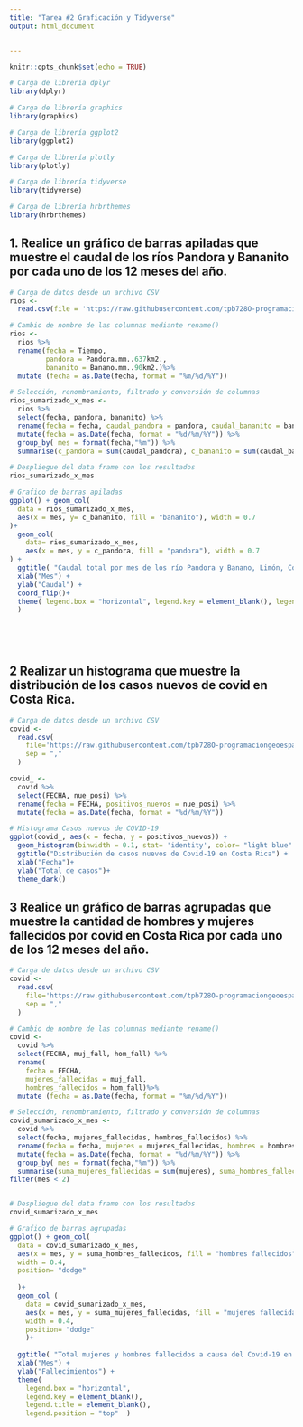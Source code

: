 ```yaml
---
title: "Tarea #2 Graficación y Tidyverse"
output: html_document


---
```


```r
knitr::opts_chunk$set(echo = TRUE)

```


```r
# Carga de librería dplyr
library(dplyr)

# Carga de librería graphics
library(graphics)

# Carga de librería ggplot2
library(ggplot2)

# Carga de librería plotly
library(plotly)

# Carga de librería tidyverse
library(tidyverse)

# Carga de librería hrbrthemes
library(hrbrthemes)
```


## 1. Realice un gráfico de barras apiladas que muestre el caudal de los ríos Pandora y Bananito por cada uno de los 12 meses del año.

```r
# Carga de datos desde un archivo CSV
rios <-   
  read.csv(file = 'https://raw.githubusercontent.com/tpb728O-programaciongeoespacialr/2021ii/main/datos/hidrologia/fdc/fdc.csv')
```


```r
# Cambio de nombre de las columnas mediante rename()
rios <-  
  rios %>%
  rename(fecha = Tiempo,  
         pandora = Pandora.mm..637km2.,
         bananito = Banano.mm..90km2.)%>%
  mutate (fecha = as.Date(fecha, format = "%m/%d/%Y"))
```



```r
# Selección, renombramiento, filtrado y conversión de columnas
rios_sumarizado_x_mes <-
  rios %>%
  select(fecha, pandora, bananito) %>%
  rename(fecha = fecha, caudal_pandora = pandora, caudal_bananito = bananito) %>%
  mutate(fecha = as.Date(fecha, format = "%d/%m/%Y")) %>%
  group_by( mes = format(fecha,"%m")) %>%
  summarise(c_pandora = sum(caudal_pandora), c_bananito = sum(caudal_bananito))

# Despliegue del data frame con los resultados
rios_sumarizado_x_mes
```

```r
# Grafico de barras apiladas
ggplot() + geom_col(
  data = rios_sumarizado_x_mes, 
  aes(x = mes, y= c_bananito, fill = "bananito"), width = 0.7
)+
  geom_col(
    data= rios_sumarizado_x_mes,
    aes(x = mes, y = c_pandora, fill = "pandora"), width = 0.7
) +
  ggtitle( "Caudal total por mes de los río Pandora y Banano, Limón, Costa Rica") +
  xlab("Mes") + 
  ylab("Caudal") +
  coord_flip()+
  theme( legend.box = "horizontal", legend.key = element_blank(), legend.title = element_blank(), legend.position = "top"
  )

        
  
  
```



## 2 Realizar un histograma que muestre la distribución de los casos nuevos de covid en Costa Rica.

```r
# Carga de datos desde un archivo CSV
covid <- 
  read.csv(
    file='https://raw.githubusercontent.com/tpb728O-programaciongeoespacialr/2021ii/main/datos/minsalud/covid/ultimafecha_CSV_GENERAL.csv', 
    sep = ","
  )
```

```r
covid_ <-
  covid %>%
  select(FECHA, nue_posi) %>%
  rename(fecha = FECHA, positivos_nuevos = nue_posi) %>%
  mutate(fecha = as.Date(fecha, format = "%d/%m/%Y"))
```
  
```r
# Histograma Casos nuevos de COVID-19
ggplot(covid_, aes(x = fecha, y = positivos_nuevos)) +
  geom_histogram(binwidth = 0.1, stat= 'identity', color= "light blue" ) +
  ggtitle("Distribución de casos nuevos de Covid-19 en Costa Rica") +
  xlab("Fecha")+
  ylab("Total de casos")+
  theme_dark()
```

## 3 Realice un gráfico de barras agrupadas que muestre la cantidad de hombres y mujeres fallecidos por covid en Costa Rica por cada uno de los 12 meses del año.

```r
# Carga de datos desde un archivo CSV
covid <- 
  read.csv(
    file='https://raw.githubusercontent.com/tpb728O-programaciongeoespacialr/2021ii/main/datos/minsalud/covid/ultimafecha_CSV_GENERAL.csv', 
    sep = ","
  )
```

```r
# Cambio de nombre de las columnas mediante rename()
covid <-  
  covid %>%
  select(FECHA, muj_fall, hom_fall) %>%
  rename(
    fecha = FECHA,  
    mujeres_fallecidas = muj_fall,
    hombres_fallecidos = hom_fall)%>%
  mutate (fecha = as.Date(fecha, format = "%m/%d/%Y"))
```

```r
# Selección, renombramiento, filtrado y conversión de columnas
covid_sumarizado_x_mes <-
  covid %>%
  select(fecha, mujeres_fallecidas, hombres_fallecidos) %>%
  rename(fecha = fecha, mujeres = mujeres_fallecidas, hombres = hombres_fallecidos) %>%
  mutate(fecha = as.Date(fecha, format = "%d/%m/%Y")) %>%
  group_by( mes = format(fecha,"%m")) %>%
  summarise(suma_mujeres_fallecidas = sum(mujeres), suma_hombres_fallecidos = sum(hombres))%>%
filter(mes < 2)


# Despliegue del data frame con los resultados
covid_sumarizado_x_mes
```


```r
# Grafico de barras agrupadas
ggplot() + geom_col(
  data = covid_sumarizado_x_mes,
  aes(x = mes, y = suma_hombres_fallecidos, fill = "hombres fallecidos"),
  width = 0.4, 
  position= "dodge"
  
  )+
  geom_col (
    data = covid_sumarizado_x_mes,
    aes(x = mes, y = suma_mujeres_fallecidas, fill = "mujeres fallecidas"),
    width = 0.4,
    position= "dodge"
    )+
  
  ggtitle( "Total mujeres y hombres fallecidos a causa del Covid-19 en Costa Rica") +
  xlab("Mes") +
  ylab("Fallecimientos") +
  theme(
    legend.box = "horizontal",
    legend.key = element_blank(),
    legend.title = element_blank(),
    legend.position = "top"  )

```



